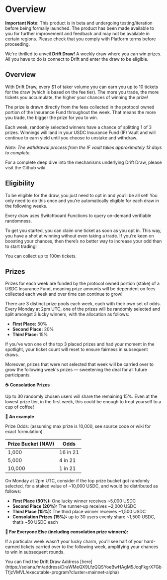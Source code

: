 
# Overview

**Important Note**: This product is in beta and undergoing testing/iteration before being formally launched. The product has been made available to you for further improvement and feedback and may not be available in certain regions. Please check that you comply with Platform terms before proceeding.

We're thrilled to unveil **Drift Draw!** A weekly draw where you can win prizes. All you have to do is connect to Drift and enter the draw to be eligible.

## Overview

With Drift Draw, every \$1 of taker volume you can earn you up to 10 tickets for the draw (which is based on the fee tier). The more you trade, the more tickets you accumulate, the higher your chances of winning the prize!

The prize is drawn directly from the fees collected in the protocol owned portion of the Insurance Fund throughout the week. That means the more you trade, the bigger the prize for you to win.

Each week, randomly selected winners have a chance of splitting 1 of 3 prizes. Winnings will land in your USDC Insurance Fund (IF) Vault and will continue to earn yield until you choose to unstake and withdraw.

*Note: The withdrawal process from the IF vault takes approximately 13 days to complete.*

For a complete deep dive into the mechanisms underlying Drift Draw, please visit the Github wiki.

## Eligibility

To be eligible for the draw, you just need to opt in and you’ll be all set! You only need to do this once and you’re automatically eligible for each draw in the following weeks.

Every draw uses Switchboard Functions to query on-demand verifiable randomness.

To get you started, you can claim one ticket as soon as you opt in. This way, you have a shot at winning without even taking a trade. If you're keen on boosting your chances, then there’s no better way to increase your odd than to start trading!

You can collect up to 100m tickets.

## Prizes

Prizes for each week are funded by the protocol owned portion (stake) of a USDC Insurance Fund, meaning prize amounts will be dependent on fees collected each week and over time can continue to grow!

There are 3 distinct prize pools each week, each with their own set of odds. Every Monday at 2pm UTC, one of the prizes will be randomly selected and split amongst 3 lucky winners, with the allocation as follows:

- **First Place:** 50%
- **Second Place:** 20%
- **Third Place:** 15%

If you've won one of the top 3 placed prizes and had your moment in the spotlight, your ticket count will reset to ensure fairness in subsequent draws.

Moreover, prizes that were not selected that week will be carried over to grow the following week's prizes — sweetening the deal for all future participants.

**☕ Consolation Prizes**

Up to 30 randomly chosen users will share the remaining 15%. Even at the lowest prize tier, in the first week, this could be enough to treat yourself to a cup of coffee!

**🔬 An example**

Prize Odds: (assuming max prize is 10,000, see source code or wiki for exact formulation)

| Prize Bucket (NAV) | Odds |
| --- | --- |
| 1,000 | 16 in 21 |
| 5,000 | 4 in 21 |
| 10,000 | 1 in 21 |

On Monday at 2pm UTC, consider if the top prize bucket got randomly selected, for a staked value of ~10,000 USDC, and would be distributed as follows:

- **First Place (50%):** One lucky winner receives ~5,000 USDC
- **Second Place (20%):** The runner-up receives ~2,000 USDC
- **Third Place (15%):** The third place winner receives ~1,500 USDC
- **Consolation Prizes (15%):** up to 30 users evenly share ~1,500 USDC, that’s ~50 USDC each

**🤞 For Everyone Else (including consolation prize winners):**

If a particular week wasn't your lucky charm, you'll see half of your hard-earned tickets carried over to the following week, amplifying your chances to win in subsequent rounds.


<Callout type="info" emoji="ℹ️">
You can find the Drift Draw Address [here](https://solana.fm/address/DraWMeQX9LfzQQSYoeBwHAgM5JcqFkgrX7GbTfjzVMVL/executable-program?cluster=mainnet-alpha)
</Callout>